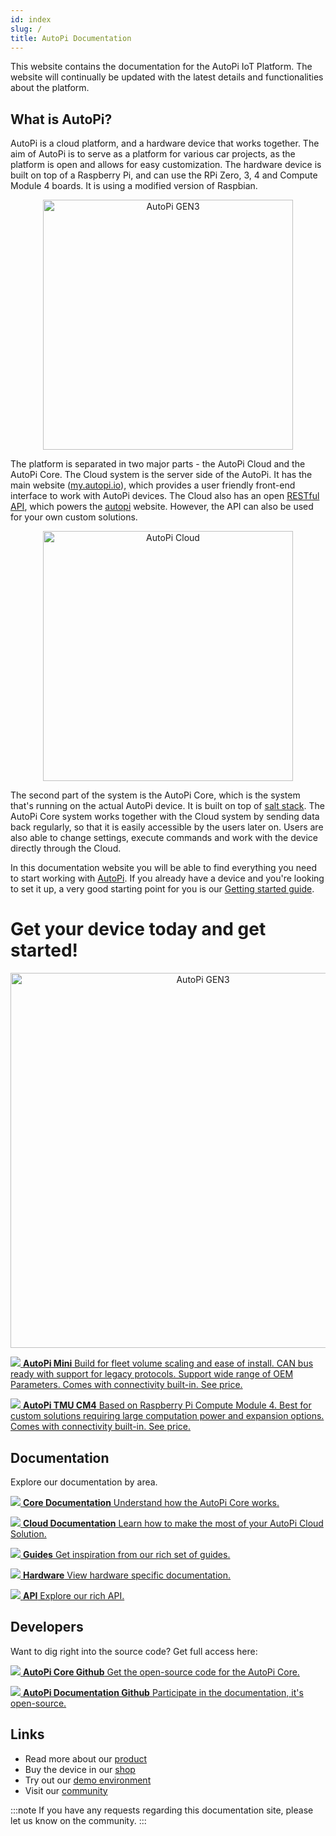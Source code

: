 ```yaml
---
id: index
slug: /
title: AutoPi Documentation
---
```



This website contains the documentation for the AutoPi IoT Platform. The website will continually
be updated with the latest details and functionalities about the platform.

## What is AutoPi?

AutoPi is a cloud platform, and a hardware device that works together. The aim of AutoPi is to
serve as a platform for various car projects, as the platform is open and allows for easy
customization. The hardware device is built on top of a Raspberry Pi, and can use the RPi Zero, 3, 4 and Compute Module 4 boards. It is using a modified version of Raspbian.

<p align="center">
  <img src={useBaseUrl('img/shared/gen3device_narrow.png')} alt="AutoPi GEN3" width="400"/>
</p>

The platform is separated in two major parts - the AutoPi Cloud and the AutoPi Core. The Cloud
system is the server side of the AutoPi. It has the main website ([my.autopi.io](https://my.autopi.io)),
which provides a user friendly front-end interface to work with AutoPi devices. The Cloud also has
an open [RESTful API](https://api.autopi.io), which powers the [autopi](https://my.autopi.io)
website. However, the API can also be used for your own custom solutions.

<p align="center">
  <img src={useBaseUrl('/img/cloud/intro/cloud_device_setups_scaled.png')} alt="AutoPi Cloud" width="400"/>
</p>


The second part of the system is the AutoPi Core, which is the system that's running on the actual
AutoPi device. It is built on top of [salt stack](https://saltproject.io/). The AutoPi Core system
works together with the Cloud system by sending data back regularly, so that it is easily accessible
by the users later on. Users are also able to change settings, execute commands and work with the
device directly through the Cloud.

In this documentation website you will be able to find everything you need to start working with
[AutoPi](https://autopi.io). If you already have a device and you're looking to set it up, a very
good starting point for you is our [Getting started guide](/getting_started/cm4/index.md).


# Get your device today and get started!

<p align="center">
  <img src={useBaseUrl('img/shared/comparison_devices.png')} alt="AutoPi GEN3" width="600"/>
</p>

<CardGrid home>

[![](/img/hardware/autopi_mini/AutoPi_Mini_5_Top_right.png) **AutoPi Mini** Build for fleet volume scaling and ease of install. CAN bus ready with support for legacy protocols. Support wide range of OEM Parameters. Comes with connectivity built-in. See price.](https://shop.autopi.io/products/autopi-mini)

[![](/img/hardware/autopi_tmu_cm4/TMU_Floating_Topside_V1_scaled.png) **AutoPi TMU CM4** Based on Raspberry Pi Compute Module 4. Best for custom solutions requiring large computation power and expansion options. Comes with connectivity built-in. See price.](https://shop.autopi.io/products/autopi-telematics-unit-cm4-4g-lte-edition)

</CardGrid>


## Documentation

Explore our documentation by area.

<CardGrid home>

[![](/img/shared/favicon-194x194.png) **Core Documentation** Understand how the AutoPi Core works.](/core/index.mdx)


[![](/img/shared/laptop_autopi_3_scaled.png) **Cloud Documentation** Learn how to make the most of your AutoPi Cloud Solution.](/cloud/index.mdx)


[![](/img/shared/guides_trans.png) **Guides** Get inspiration from our rich set of guides.](/getting_started/cm4/index.md)

[![](/img/hardware/autopi_tmu_cm4/TMU_Floating_Topside_V1_scaled.png) **Hardware** View hardware specific documentation.](/hardware/index.mdx)

[![](/img/getting_started/api/api_intro/api_frontpage.jpg) **API** Explore our rich API.](https://api.autopi.io/)

</CardGrid>



## Developers
Want to dig right into the source code? Get full access here:

<CardGrid home>

[![](/img/shared/github.png) **AutoPi Core Github** Get the open-source code for the AutoPi Core.](https://github.com/autopi-io/autopi-core)

[![](/img/shared/github.png) **AutoPi Documentation Github** Participate in the documentation, it's open-source.](https://github.com/autopi-io/documentation)

</CardGrid>



## Links

  - Read more about our [product](https://autopi.io)
  - Buy the device in our [shop](https://shop.autopi.io)
  - Try out our [demo environment](https://demo.autopi.io)
  - Visit our [community](https://community.autopi.io)

:::note
If you have any requests regarding this documentation site, please let us know on the community.
:::
